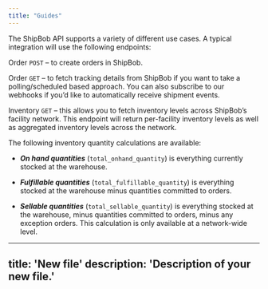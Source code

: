 ```yaml
---
title: "Guides"
---
```


The ShipBob API supports a variety of different use cases. A typical integration will use the following endpoints:

Order `POST` – to create orders in ShipBob.

Order `GET` – to fetch tracking details from ShipBob if you want to take a polling/scheduled based approach. You can also subscribe to our webhooks if you’d like to automatically receive shipment events.

Inventory `GET` – this allows you to fetch inventory levels across ShipBob’s facility network. This endpoint will return per-facility inventory levels as well as aggregated inventory levels across the network.

The following inventory quantity calculations are available:

* ***On hand quantities*** (`total_onhand_quantity`) is everything currently stocked at the warehouse.

* ***Fulfillable quantities*** (`total_fulfillable_quantity`) is everything stocked at the warehouse minus quantities committed to orders.

* ***Sellable quantities*** (`total_sellable_quantity`) is everything stocked at the warehouse, minus quantities committed to orders, minus any exception orders. This calculation is only available at a network-wide level.

***

title: 'New file'
description: 'Description of your new file.'
--------------------------------------------